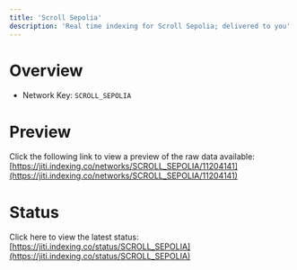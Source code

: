 ```yaml
---
title: 'Scroll Sepolia'
description: 'Real time indexing for Scroll Sepolia; delivered to you'
---
```


# Overview
- Network Key: `SCROLL_SEPOLIA`

# Preview
Click the following link to view a preview of the raw data available: [https://jiti.indexing.co/networks/SCROLL_SEPOLIA/11204141](https://jiti.indexing.co/networks/SCROLL_SEPOLIA/11204141)

# Status
Click here to view the latest status: [https://jiti.indexing.co/status/SCROLL_SEPOLIA](https://jiti.indexing.co/status/SCROLL_SEPOLIA)
